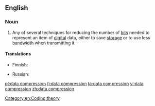 ==English==

===Noun===
{{wikipedia}}
{{en-noun|head=[[data]] [[compression]]|-}}

# {{context|computing|lang=en}} Any of several techniques for reducing the number of [[bit]]s needed to represent an item of [[digital]] data, either to save [[storage]] or to use less [[bandwidth]] when transmitting it

====Translations====
{{trans-top|a technique for reducing the number of bits}}
* Finnish: {{t|fi|tiedonpakkaus}}
{{trans-mid}}
* Russian: {{t+|ru|сжа́тие да́нных|n}}
{{trans-bottom}}

[[Category:en:Coding theory]]

[[pl:data compression]]
[[fi:data compression]]
[[ta:data compression]]
[[vi:data compression]]
[[zh:data compression]]